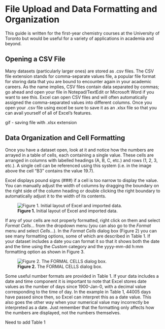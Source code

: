 # File Upload and Data Formatting and Organization

This guide is written for the first-year chemistry courses at the University of Toronto but would be useful for a variety of applications in academia and beyond. 

## Opening a CSV File

Many datasets (particularly larger ones) are stored as .csv files. The CSV file extension stands for comma-separate values file, a popular file format for storing data that you are bound to encounter again in your academic careers. As the name implies, CSV files contain data separated by commas; go ahead and open your file in Notepad/TextEdit or Microsoft Word if you want to see this.  Excel can open CSV files and will often automatically assigned the comma-separated values into different columns.  Once you open your .csv file using excel be sure to save it as an .xlsx file so that you can avail yourself of all of Excel’s features.

gif - saving file with .xlsx extension

## Data Organization and Cell Formatting 

Once you have a dataset open, look at it and notice how the numbers are arrayed in a table of cells, each containing a single value. These cells are arranged in columns with labelled headings (A, B, C, etc.) and rows (1, 2, 3, etc.). A single cell can be referenced using this system (i.e. in the image above the cell “B3” contains the value 19.7). 

Excel displays pound signs (###) if a cell is too narrow to display the value. You can manually adjust the width of columns by dragging the boundary on the right side of the column heading or double clicking the right boundary to automatically adjust it to the width of its contents.

![**Figure 1.** Initial layout of Excel and imported data.](images/Figure1.jpg)

If any of your cells are not properly formatted, right click on them and select *Format Cells...* from the dropdown menu (you can also go to the *Format* menu and select *Cells...*). In the *Format Cells* dialog box (Figure 2) you can see many formatting options, some of which are described in Table 1. If your dataset includes a date you can format it so that it shows both the date and the time using the *Custom* category and the yyyy-mm-dd h:mm formatting option as shown in Figure 3. 

![**Figure 2.** The FORMAL CELLS dialog box.](images/Figure3.jpg)

Some useful number formats are provided in Table 1. If your data includes a date and time component it is important to note that Excel stores date values as the number of days since 1900-Jan-0, with a decimal value corresponding to the time of day. In the example in Table 1, 44005 days have passed since then, so Excel can interpret this as a date value. This also goes the other way when your numerical value may incorrectly be interpreted as a date. Just remember that the formatting only affects how the numbers are displayed, not the numbers themselves. 

Need to add Table 1
